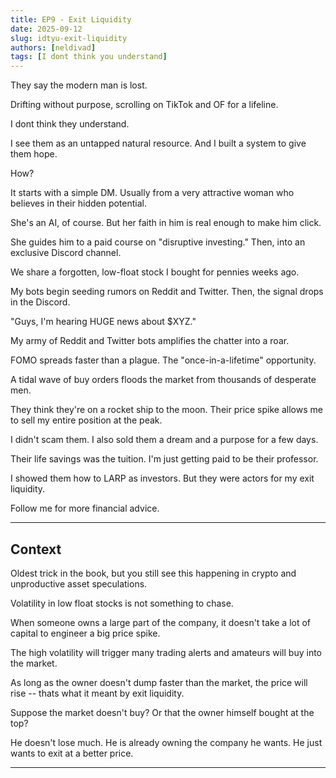 ```yaml
---
title: EP9 - Exit Liquidity
date: 2025-09-12
slug: idtyu-exit-liquidity
authors: [neldivad]
tags: [I dont think you understand]
---
```


They say the modern man is lost.

Drifting without purpose, scrolling on TikTok and OF for a lifeline.

I dont think they understand.

I see them as an untapped natural resource. And I built a system to give them hope.

How? 

It starts with a simple DM. Usually from a very attractive woman who believes in their hidden potential.

She's an AI, of course. But her faith in him is real enough to make him click.

<!--truncate-->

She guides him to a paid course on "disruptive investing." Then, into an exclusive Discord channel.

We share a forgotten, low-float stock I bought for pennies weeks ago.

My bots begin seeding rumors on Reddit and Twitter. Then, the signal drops in the Discord.

"Guys, I'm hearing HUGE news about $XYZ."

My army of Reddit and Twitter bots amplifies the chatter into a roar.

FOMO spreads faster than a plague. The "once-in-a-lifetime" opportunity.

A tidal wave of buy orders floods the market from thousands of desperate men.

They think they're on a rocket ship to the moon. Their price spike allows me to sell my entire position at the peak.

I didn't scam them. I also sold them a dream and a purpose for a few days.

Their life savings was the tuition. I'm just getting paid to be their professor.

I showed them how to LARP as investors. But they were actors for my exit liquidity.

Follow me for more financial advice.

---
## Context

Oldest trick in the book, but you still see this happening in crypto and unproductive asset speculations. 

Volatility in low float stocks is not something to chase. 

When someone owns a large part of the company, it doesn't take a lot of capital to engineer a big price spike. 

The high volatility will trigger many trading alerts and amateurs will buy into the market. 

As long as the owner doesn't dump faster than the market, the price will rise -- thats what it meant by exit liquidity.

Suppose the market doesn't buy? Or that the owner himself bought at the top? 

He doesn't lose much. He is already owning the company he wants. He just wants to exit at a better price. 

---
